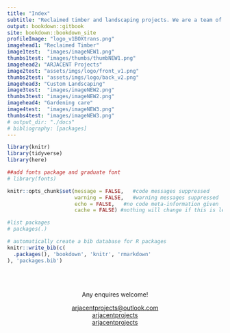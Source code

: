```yaml
---
title: "Index"
subtitle: "Reclaimed timber and landscaping projects. We are a team of ecologically minded individuals, using open science and small business to build a more sustainable economic future for our local communities."
output: bookdown::gitbook
site: bookdown::bookdown_site
profileImage: "logo_v1BOXtrans.png"
imagehead1: "Reclaimed Timber"
image1test:  "images/imageNEW1.png"
thumbs1test: "images/thumbs/thumbNEW1.png"
imagehead2: "ARJACENT Projects"
image2test: "assets/imgs/logo/front_v1.png"
thumbs2test: "assets/imgs/logo/back_v2.png"
imagehead3: "Custom Landscaping"
image3test:  "images/imageNEW2.png"
thumbs3test: "images/imageNEW2.png"
imagehead4: "Gardening care"
image4test:  "images/imageNEW3.png"
thumbs4test: "images/imageNEW3.png"
# output_dir: "./docs"
# bibliography: [packages]
---
```


```r
library(knitr)
library(tidyverse)
library(here)

##add fonts package and graduate font
# library(fonts)

knitr::opts_chunk$set(message = FALSE,   #code messages suppressed
                      warning = FALSE,   #warning messages suppressed
                      echo = FALSE,   #no code meta-information given
                      cache = FALSE) #nothing will change if this is left constant

#list packages
# packages(.)

# automatically create a bib database for R packages
knitr::write_bib(c(
  .packages(), 'bookdown', 'knitr', 'rmarkdown'
), 'packages.bib')
```

<br>
<br>

<center>Any enquires welcome!</centre>

<center><i class="fa fa-envelope"></i> <a href="mailto:arjacentprojects@outlook.com">arjacentprojects@outlook.com<br/>
<i class="fa fa-facebook"></i> <a href="https://www.facebook.com/arjacentprojects">arjacentprojects</a><br/>
<i class="fa fa-instagram"></i> <a href="https://www.instagram.com/arjacentprojects/">arjacentprojects</a><br/></center>
